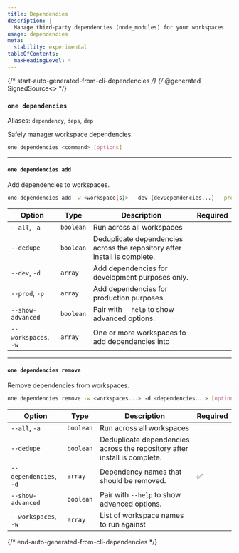 ```yaml
---
title: Dependencies
description: |
  Manage third-party dependencies (node_modules) for your workspaces
usage: dependencies
meta:
  stability: experimental
tableOfContents:
  maxHeadingLevel: 4
---
```


{/* start-auto-generated-from-cli-dependencies */}
{/* @generated SignedSource<<a78856676fb78f2651c03fa921ddd115>> */}

### `one dependencies`

Aliases: `dependency`, `deps`, `dep`

Safely manager workspace dependencies.

```sh
one dependencies <command> [options]
```

---

#### `one dependencies add`

Add dependencies to workspaces.

```sh
one dependencies add -w <workspace(s)> --dev [devDependencies...] --prod [prodDependencies...] [options...]
```

| Option               | Type      | Description                                                               | Required |
| -------------------- | --------- | ------------------------------------------------------------------------- | -------- |
| `--all`, `-a`        | `boolean` | Run across all workspaces                                                 |          |
| `--dedupe`           | `boolean` | Deduplicate dependencies across the repository after install is complete. |          |
| `--dev`, `-d`        | `array`   | Add dependencies for development purposes only.                           |          |
| `--prod`, `-p`       | `array`   | Add dependencies for production purposes.                                 |          |
| `--show-advanced`    | `boolean` | Pair with `--help` to show advanced options.                              |          |
| `--workspaces`, `-w` | `array`   | One or more workspaces to add dependencies into                           |          |

---

#### `one dependencies remove`

Remove dependencies from workspaces.

```sh
one dependencies remove -w <workspaces...> -d <dependencies...> [options...]
```

| Option                 | Type      | Description                                                               | Required |
| ---------------------- | --------- | ------------------------------------------------------------------------- | -------- |
| `--all`, `-a`          | `boolean` | Run across all workspaces                                                 |          |
| `--dedupe`             | `boolean` | Deduplicate dependencies across the repository after install is complete. |          |
| `--dependencies`, `-d` | `array`   | Dependency names that should be removed.                                  | ✅       |
| `--show-advanced`      | `boolean` | Pair with `--help` to show advanced options.                              |          |
| `--workspaces`, `-w`   | `array`   | List of workspace names to run against                                    |          |

{/* end-auto-generated-from-cli-dependencies */}
